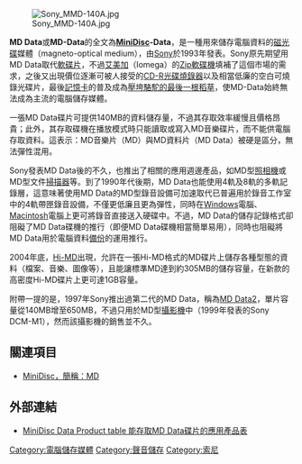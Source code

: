 {{noteTA|G1=IT}}
[[File:Sony_MMD-140A.jpg|thumb]]

'''MD Data'''或'''MD-Data'''的全文為'''[[MiniDisc|MiniDisc]]-Data'''，是一種用來儲存電腦資料的[[磁光碟|磁光碟]]媒體（magneto-optical medium），由[[Sony|Sony]]於1993年發表。Sony原先期望用MD Data取代[[軟碟片|軟碟片]]，不過[[艾美加|艾美加]]（Iomega）的[[Zip_Drive|Zip軟碟機]]填補了這個市場的需求，之後又出現價位逐漸可被人接受的[[CD-R|CD-R]][[光碟燒錄器|光碟燒錄器]]以及相當低廉的空白可燒錄光碟片，最後[[記憶卡|記憶卡]]的普及成為[[壓垮駱駝的最後一根稻草|壓垮駱駝的最後一根稻草]]，使MD-Data始終無法成為主流的電腦儲存媒體。

一張MD Data碟片可提供140MB的資料儲存量，不過其存取效率緩慢且價格昂貴；此外，其存取碟機在播放模式時只能讀取或寫入MD音樂碟片，而不能供電腦存取資料。這表示：MD音樂片（MD）與MD資料片（MD Data）被硬是區分，無法彈性混用。

Sony發表MD Data後的不久，也推出了相關的應用週邊產品，如MD型[[照相機|照相機]]或MD型文件[[掃描器|掃描器]]等。到了1990年代後期，MD Data也能使用4軌及8軌的多軌記錄層，這意味著使用MD Data的MD型錄音設備可加速取代已普遍用於錄音工作室中的4軌帶匣錄音設備，不僅更低廉且更為彈性，同時在[[Windows|Windows]]電腦、[[Macintosh|Macintosh]]電腦上更可將錄音直接送入硬碟中。不過，MD Data的儲存記錄格式卻阻礙了MD Data碟機的推行（即便MD Data碟機相當簡單易用），同時也阻礙將MD Data用於電腦資料[[備份|備份]]的運用推行。

2004年底，[[Hi-MD|Hi-MD]]出現，允許在一張Hi-MD格式的MD碟片上儲存各種型態的資料（檔案、音樂、圖像等），且能讓標準MD達到約305MB的儲存容量，在新款的高密度Hi-MD碟片上更可達1GB容量。

附帶一提的是，1997年Sony推出過第二代的MD Data，稱為[[MD_Data2|MD Data2]]，單片容量從140MB增至650MB，不過只用於MD型[[攝影機|攝影機]]中（1999年發表的Sony DCM-M1），然而該攝影機的銷售並不久。

== 關連項目 ==
* [[MiniDisc|MiniDisc，簡稱：MD]]

== 外部連結 ==
* [http://www.minidisc.org/md_data_table.html MiniDisc Data Product table 能存取MD Data碟片的應用產品表] {{Wayback|url=http://www.minidisc.org/md_data_table.html |date=20200719123128 }}

{{Sony品牌}}

[[Category:電腦儲存媒體|Category:電腦儲存媒體]]
[[Category:聲音儲存|Category:聲音儲存]]
[[Category:索尼|Category:索尼]]
